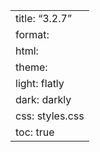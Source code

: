 ---
title: "3.2.7"
format:
    html:
        theme:
            light: flatly
            dark: darkly
        css: styles.css
        toc: true
---